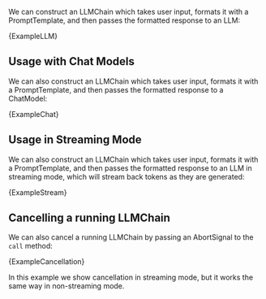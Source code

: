 
We can construct an LLMChain which takes user input, formats it with a PromptTemplate, and then passes the formatted response to an LLM:

<CodeBlock language="typescript">{ExampleLLM}</CodeBlock>

## Usage with Chat Models

We can also construct an LLMChain which takes user input, formats it with a PromptTemplate, and then passes the formatted response to a ChatModel:

<CodeBlock language="typescript">{ExampleChat}</CodeBlock>

## Usage in Streaming Mode

We can also construct an LLMChain which takes user input, formats it with a PromptTemplate, and then passes the formatted response to an LLM in streaming mode, which will stream back tokens as they are generated:

<CodeBlock language="typescript">{ExampleStream}</CodeBlock>

## Cancelling a running LLMChain

We can also cancel a running LLMChain by passing an AbortSignal to the `call` method:

<CodeBlock language="typescript">{ExampleCancellation}</CodeBlock>

In this example we show cancellation in streaming mode, but it works the same way in non-streaming mode.
